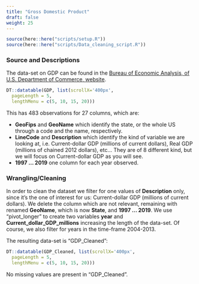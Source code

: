 ```yaml
---
title: "Gross Domestic Product"
draft: false
weight: 25
---
```

```r
source(here::here("scripts/setup.R"))
source(here::here("scripts/Data_cleaning_script.R"))
```

### Source and Descriptions

The data-set on GDP can be found in the [Bureau of Economic Analysis, of U.S. Department of Commerce, website](https://apps.bea.gov/iTable/iTable.cfm?7001=1200&7002=1&7003=200&7004=sic&7005=1&7006=xx&7007=-1&7035=-1&7036=-1&7090=70&7093=levels&isuri=1&reqid=70&step=10).

```r
DT::datatable(GDP, list(scrollX='400px',
  pageLength = 5,
  lengthMenu = c(5, 10, 15, 20)))
```

This has 483 observations for 27 columns, which are:
<ul>
  <li> <b>GeoFips</b> and <b>GeoName</b> which identify the state, or the whole US through a code and the name, respectively. </li>
  <li><b>LineCode</b> and <b>Description</b> which identify the kind of variable we are looking at, i.e. Current-dollar GDP (millions of current dollars), Real GDP (millions of chained 2012 dollars), etc... They are of 8 different kind, but we will focus on Current-dollar GDP as you will see.  </li>
  <li> <b>1997 ... 2019</b> one column for each year observed. </li>
</ul>

### Wrangling/Cleaning

In order to clean the dataset we filter for one values of <b>Description</b> only, since it's the one of interest for us: Current-dollar GDP (millions of current dollars). We delete the column which are not relevant, remaining with renamed <b>GeoName</b>, which is now <b>State</b>, and <b>1997 ... 2019</b>. We use "pivot_longer" to create two variables <b>year</b> and <b>Current_dollar_GDP_millions</b> increasing the length of the data-set. 
Of course, we also filter for years in the time-frame 2004-2013.

The resulting data-set is "GDP_Cleaned":

```r
DT::datatable(GDP_Cleaned, list(scrollX='400px',
  pageLength = 5,
  lengthMenu = c(5, 10, 15, 20)))
```

No missing values are present in "GDP_Cleaned".